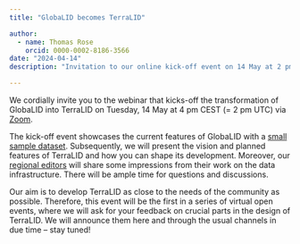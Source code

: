 ```yaml
---
title: "GlobaLID becomes TerraLID"

author: 
  - name: Thomas Rose
    orcid: 0000-0002-8186-3566
date: "2024-04-14"
description: "Invitation to our online kick-off event on 14 May at 2 pm UTC"

---
```


We cordially invite you to the webinar that kicks-off the transformation of GlobaLID into TerraLID on Tuesday, 14 May at 4 pm CEST (= 2 pm UTC) via [Zoom](https://thga-de.zoom-x.de/j/67811470019?pwd=V1NyMDYvQ2J1c05sQzhuU2FaUGJqZz09).  

The kick-off event showcases the current features of GlobaLID with a [small sample dataset](../assets/blog/Kick-off_Example.csv). Subsequently, we will present the vision and planned features of TerraLID and how you can shape its development. Moreover, our [regional editors](../team.qmd#regional-editors) will share some impressions from their work on the data infrastructure. There will be ample time for questions and discussions.  

Our aim is to develop TerraLID as close to the needs of the community as possible. Therefore, this event will be the first in a series of virtual open events, where we will ask for your feedback on crucial parts in the design of TerraLID. We will announce them here and through the usual channels in due time – stay tuned! 
